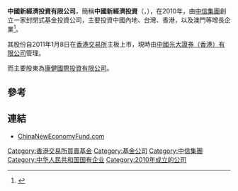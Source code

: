 '''中國新經濟投資有限公司'''，簡稱'''中國新經濟投資'''（'''{{lang-en|China New Economy Fund Limited}}'''，{{hkex|0080}}），在2010年，由[[中国中信集团|中信集團]]創立一家封閉式基金投資公司，主要投資中國內地、台灣、香港，以及澳門等增長企業<ref>{{Cite web |url=http://www.chinaneweconomyfund.com/AboutUs.aspx |title=中國新經濟投資有限公司簡介 |access-date=2015-02-01 |archive-url=https://web.archive.org/web/20150816190628/http://www.chinaneweconomyfund.com/AboutUs.aspx |archive-date=2015-08-16 |dead-url=yes }}</ref>。

其股份自2011年1月8日在[[香港交易所|香港交易所]]主板上市，現時由[[中國光大證券（香港）有限公司|中國光大證券（香港）有限公司]]管理。

而主要股東為[[康健國際投資有限公司|康健國際投資有限公司]]。

==參考==
{{reflist}}

==連結==
*[https://web.archive.org/web/20141226155038/http://www.chinaneweconomyfund.com/ ChinaNewEconomyFund.com]

[[Category:香港交易所買賣基金|Category:香港交易所買賣基金]]
[[Category:基金公司|Category:基金公司]]
[[Category:中信集團|Category:中信集團]]
[[Category:中华人民共和国国有企业|Category:中华人民共和国国有企业]]
[[Category:2010年成立的公司|Category:2010年成立的公司]]